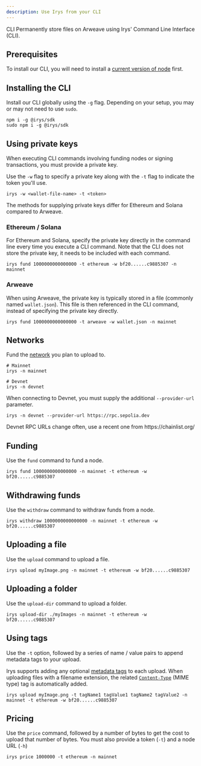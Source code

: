 ```yaml
---
description: Use Irys from your CLI
---
```



<div className="mt-7">
	<Heading level={1} className="">
		CLI
	</Heading>
	Permanently store files on Arweave using Irys' Command Line Interface (CLI).
</div>

## Prerequisites

To install our CLI, you will need to install a [current version of node](https://nodejs.org/en) first.

## Installing the CLI

Install our CLI globally using the `-g` flag. Depending on your setup, you may or may not need to use `sudo`.

```console
npm i -g @irys/sdk
sudo npm i -g @irys/sdk
```

## Using private keys

When executing CLI commands involving funding nodes or signing transactions, you must provide a private key.

Use the `-w` flag to specify a private key along with the `-t` flag to indicate the token you'll use.

```console
irys -w <wallet-file-name> -t <token>
```

The methods for supplying private keys differ for Ethereum and Solana compared to Arweave.

### Ethereum / Solana

For Ethereum and Solana, specify the private key directly in the command line every time you execute a CLI command. Note that the CLI does not store the private key, it needs to be included with each command.

```console
irys fund 1000000000000000 -t ethereum -w bf20......c9885307 -n mainnet
```

### Arweave

When using Arweave, the private key is typically stored in a file (commonly named `wallet.json`). This file is then referenced in the CLI command, instead of specifying the private key directly.

```console
irys fund 1000000000000000 -t arweave -w wallet.json -n mainnet
```

## Networks

Fund the [network](/overview/networks) you plan to upload to.

```console
# Mainnet
irys -n mainnet

# Devnet
irys -n devnet
```

When connecting to Devnet, you must supply the additional `--provider-url` parameter.

```console
irys -n devnet --provider-url https://rpc.sepolia.dev
```

<Callout type="info" emoji="ℹ️">
	Devnet RPC URLs change often, use a recent one from https://chainlist.org/
</Callout>

## Funding

Use the `fund` command to fund a node.

```console
irys fund 1000000000000000 -n mainnet -t ethereum -w bf20......c9885307
```

## Withdrawing funds

Use the `withdraw` command to withdraw funds from a node.

```console
irys withdraw 1000000000000000 -n mainnet -t ethereum -w bf20......c9885307
```

## Uploading a file

Use the `upload` command to upload a file.

```console
irys upload myImage.png -n mainnet -t ethereum -w bf20......c9885307
```

## Uploading a folder

Use the `upload-dir` command to upload a folder.

```console
irys upload-dir ./myImages -n mainnet -t ethereum -w bf20......c9885307
```

## Using tags

Use the `-t` option, followed by a series of name / value pairs to append metadata tags to your upload.

Irys supports adding any optional [metadata tags](/irys-sdk/tags) to each upload. When uploading files with a filename extension, the related [`Content-Type`](https://developer.mozilla.org/en-US/docs/Web/HTTP/Headers/Content-Type) (MIME type) tag is automatically added.

```console
irys upload myImage.png -t tagName1 tagValue1 tagName2 tagValue2 -n mainnet -t ethereum -w bf20......c9885307
```

## Pricing

Use the `price` command, followed by a number of bytes to get the cost to upload that number of bytes. You must also provide a token (`-t`) and a node URL (`-h`)

```console
irys price 1000000 -t ethereum -n mainnet
```
